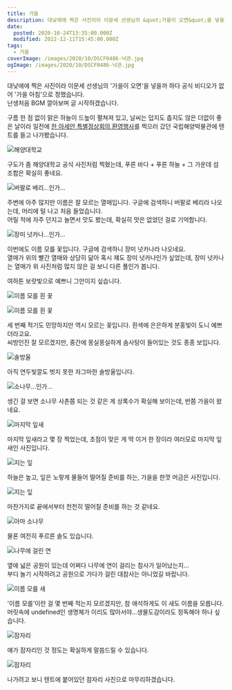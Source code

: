 ```yaml
---
title: 가을
description: 대낮에에 찍은 사진이라 이문세 선생님의 &quot;가을이 오면&quot;을 넣을까 하다 공식 비디오가 없어 &quot;가을 아침&quot;으로 정했습니다.난생처음 BGM 깔아보며 글 시작하겠습니다. 구름 한 점 없이 맑은 하늘이 드높이 펼쳐져 있고, 날씨는 덥지도 춥지도 않은 더없이 좋은 날이라 일전에 한 아세안 특별정상회의 환영행사를 찍으러 갔던 국립해양박물관에 텐트를 들고 나가봤습니다. 구도가 좀 해양대학교 공식 사진처럼 찍혔는데, 푸른 바다 +
date:
  posted: 2020-10-24T13:35:00.000Z
  modified: 2022-12-11T15:45:00.000Z
tags:
  - 가을
coverImage: /images/2020/10/DSCF0486-낙관.jpg
ogImage: /images/2020/10/DSCF0486-낙관.jpg
---
```


대낮에에 찍은 사진이라 이문세 선생님의 '가을이 오면'을 넣을까 하다 공식 비디오가 없어 '가을 아침'으로 정했습니다.  
난생처음 BGM 깔아보며 글 시작하겠습니다.

구름 한 점 없이 맑은 하늘이 드높이 펼쳐져 있고, 날씨는 덥지도 춥지도 않은 더없이 좋은 날이라 일전에 [한 아세안 특별정상회의 환영행사](/gallery/191110-%ed%95%9c%ec%95%84%ec%84%b8%ec%95%88%ed%8a%b9%eb%b3%84%ec%a0%95%ec%83%81%ed%9a%8c%ec%9d%98-%ed%99%98%ec%98%81%ed%96%89%ec%82%ac)를 찍으러 갔던 국립해양박물관에 텐트를 들고 나가봤습니다.

![해양대학교](https://lh3.googleusercontent.com/pw/AL9nZEUzOPdqgbw_sdj45BmW2M_LKnZygVhrNN8yfQEGA8x-m76k5B1sQhiNw8gGqySFoupMtFfoTW78X_JksxBHWMEBuvpmy09pmPx4IoHT_R15mZNB8duSHBXptfgeYl338Ebyxq6WwefUWl17j9KZjpP7)

구도가 좀 해양대학교 공식 사진처럼 찍혔는데, 푸른 바다 + 푸른 하늘 + 그 가운데 섬 조합은 확실히 좋네요.

![버팔로 베리...인가...](https://lh3.googleusercontent.com/pw/AL9nZEX90hFcdL_bhFH6WjMLRo67amO-3y3-8oNT2-_unCYPMyehK1GpG1b3wv-hnfz9gp-_Ayhduw60eaVTk46e5t2xqbzr6ktahLooajGncKaiBlrqBoV0pnN1JRYkS_DtmqDkA2kBoyxZsjHuFVwcdjhs)

주변에 아주 많지만 이름은 잘 모르는 열매입니다. 구글에 검색하니 버팔로 베리라 나오는데, 머리에 털 나고 처음 들었습니다.  
어릴 적에 자주 던지고 놀면서 맛도 봤는데, 확실히 맛은 없었던 걸로 기억합니다.

![장미 넛카나...인가...](https://lh3.googleusercontent.com/pw/AL9nZEXfLEWUbCBU_LgD6Z8lXTQFkukPuEJ7VmfhpXzUFZGmiW4ayjtvYM42ddcDrqoQhHhgNxH7EzhuEKVMZ2VVeobS0_9RwSbHiI7XT_DfuX3tFuOwBrw3zb2SMTOix6xy3dvr3n4OE9Bdj1QHQNcEOTVu)

이번에도 이름 모를 꽃입니다. 구글에 검색하니 장미 넛카나라 나오네요.  
열매가 위의 빨간 열매와 상당히 닮아 혹시 쟤도 장미 넛카나인가 싶었는데, 장미 넛카나는 열매가 위 사진처럼 많지 않은 걸 보니 다른 풀인가 봅니다.

여하튼 보랏빛으로 예쁘니 그만이지 싶습니다.

![이름 모를 흰 꽃](https://lh3.googleusercontent.com/pw/AL9nZEW77pWlF6kBAJV5GQCUD0XJn_7Ovncsa9Vb9idcHLvUlhtQTjGXZq110IqXjp4Mpwko0WKvnwVNnxcG9f7_PdKn1WJlcdTcvrTHZTyYCzOTds0md6P2hTwMJwtAm-7t5qEwbzoVki9dVMdsLSVMBExi)

![이름 모를 흰 꽃](https://lh3.googleusercontent.com/pw/AL9nZEVt0YNE2IICrICMzvnwN4MsCLCaaMeSj4we5ceg4iuQ5mJUeBafIJZc3SAkfdeo-XUq2pp0IFG_o0ItRw1_1aMxKcR19s1c6MuXcdEpNNPFNf6GWTkb03OhutvgOpor2ptSMX1zfXsq2aPUcbGJtSPj)

세 번째 적기도 민망하지만 역시 모르는 꽃입니다. 흰색에 은은하게 분홍빛이 도니 예쁘더라고요.  
씨방인진 잘 모르겠지만, 중간에 몽실몽실하게 솜사탕이 들어있는 것도 종종 보입니다.

![솔방울](https://lh3.googleusercontent.com/pw/AL9nZEXLBlHFH88ZYx_3OJ8BIDN_BhLXijdxYNQRV8EwO2vEmuvMBk7JbZzEDmL7iabgzzJXXyy7hcDM7ha6hK50DR_HLtXxKPVSY8R0VXx44HjFwDXx5lyl8JeLyStrkn651G-apnQc7VMfU78D_QGhipgK)

아직 연두빛깔도 벗지 못한 자그마한 솔방울입니다.

![소나무...인가...](https://lh3.googleusercontent.com/pw/AL9nZEXMNMnvLiF8Zncx6clPGr1XBF1riIFgTueQghSAbbcKZyQXE6SS36MWZ7h6LZcoTI4GybpWpFiPBnfIUMKGkStpRxNxhRJfqZ3knVri59TKn-JitLpo6FuKqfbvIEqCkv7MO68Rn3VpcEHP7i4tHu-n)

생긴 걸 보면 소나무 사촌쯤 되는 것 같은 게 상록수가 확실해 보이는데, 반쯤 가을이 왔네요.

![마지막 잎새](https://lh3.googleusercontent.com/pw/AL9nZEW5qGP4WRoiC9eksDOS-jnHEXa-vChTk4HW6YTfP6CcBREUQAJHPKL9lIEpY0hLwFR9P6oTr5JEyk8zqvN3hcgYqO4NNJEOUwsHIzU21Ryyx7-83W2j0LlS8hlKVWdYGh9OhKKQ9dBkSBJWgE7rhvNe)

마지막 잎새라고 몇 장 찍었는데, 초점이 맞은 게 딱 이거 한 장이라 여러모로 마지막 잎새인 사진입니다.

![지는 잎](https://lh3.googleusercontent.com/pw/AL9nZEXo43z3ZPLtlEmLkqIW1AALOH3HSxatJJ1PUNVC74yewX-HjFokd-TSU_3CnPM1Pr0CbHLJWwquxxYLdnoxLpRdkTB-DsrCmmv_vNl-2EWxLhCyuXEsE7IHwcoEJoQLfgUaz_vEpcJmvs-e-tg_fN6a)

하늘은 높고, 잎은 노랗게 물들어 떨어질 준비를 하는, 가을을 한껏 머금은 사진입니다.

![지는 잎](https://lh3.googleusercontent.com/pw/AL9nZEUz2mEmrDG1Dm6LUCVGko6Pn-3NAoZvCklvlVAVTkAGHTMyE5EG1znc51wG0k911Tel8IbFuH5oyOWcIWEYlessoG1LJ48KI3f9Sj5ihLEm-Rj8APeVfXWFfi3WmZOPr6rXpVt-X7bTHnFFwACSPOmw)

마찬가지로 끝에서부터 천천히 떨어질 준비를 하는 것 같네요.

![아마 소나무](https://lh3.googleusercontent.com/pw/AL9nZEXvJiFojzZIoPkOHqXZHTzKUWIyrX9dwEqQpiiDOLzVlFnKVEwWEqy0pJSB6R187Rls8LuIMb9DHNuF9B2lFgbAqI-zqU1TSbkeV8JRL2GRBh2U2K8JrvX_Q9-P05YBCEa2_WF9G4hsan_PElAg1xaL)

물론 여전히 푸르른 솔도 있습니다.

![나무에 걸린 연](https://lh3.googleusercontent.com/pw/AL9nZEVzjLtQlkRgN__ETtb1ywLuVaxxpOe0FoUfXb8THrIh1bMv3bEGNqvFhtlmazqdkDWr1FfgRQl5ugfWGydjtwC9vlqusbQAEpACLQOZc5YnVoluPhVtwgebA_0e947ZUOrtRKu18ILN__NS2jUuC0A0)

옆에 넓은 공원이 있는데 어쩌다 나무에 연이 걸리는 참사가 일어났는지…  
부디 놀기 시작하려고 공원으로 가다가 걸린 대참사는 아니었길 바랍니다.

![이름 모를 새](https://lh3.googleusercontent.com/pw/AL9nZEV4-GlXtiAfxQHP5_JAVzH7E9fK_UqGs1Wbd36vF44EOCo2mR1ug4T_jFofGaqIOkAfA4hpq5ERw_9U6o7TzOqrHKTe0pAcOFRIVYai6KDUwGoLZY3vIdUanJCGageqXFZ_WyAP-QCeUsZ5E_jjeM4P)

'이름 모를'이란 걸 몇 번째 적는지 모르겠지만, 참 애석하게도 이 새도 이름을 모릅니다.  
머릿속에 undefined인 생명체가 이리도 많아서야…생물도감이라도 정독해야 하나 싶습니다.

![잠자리](https://lh3.googleusercontent.com/pw/AL9nZEXH7IJHR-c_woXgPjghrf9Su7DCJxzv9b_rPBQQeBPQyr3kPSiE6N0xkHymCAeB_kwfNYTWY1yZcFzW4rjfvZTM2ZnvFgWD9I9yLi6KpFCsZ2UcL-r5WKFcUSys-Q47VNCqyCcw1aUxyj_eNdQXl4se)

얘가 잠자리인 것 정도는 확실하게 말씀드릴 수 있습니다.

![잠자리](https://lh3.googleusercontent.com/pw/AL9nZEVS0MkMKCSSw0FuyfmPFIKEzY1yh9tCYt0TZe3ipklZhGbZY2hb6Xb5ZN3YpqEzJr829OVCjeJWVDDjux3TuBF5EpHXTvrwtDtgP8OUcRlICH02R6gn1n80i6sl0uZtLRjWRLf56n8bMWLPETyToIlX)

나가려고 보니 텐트에 붙어있던 잠자리 사진으로 마무리하겠습니다.